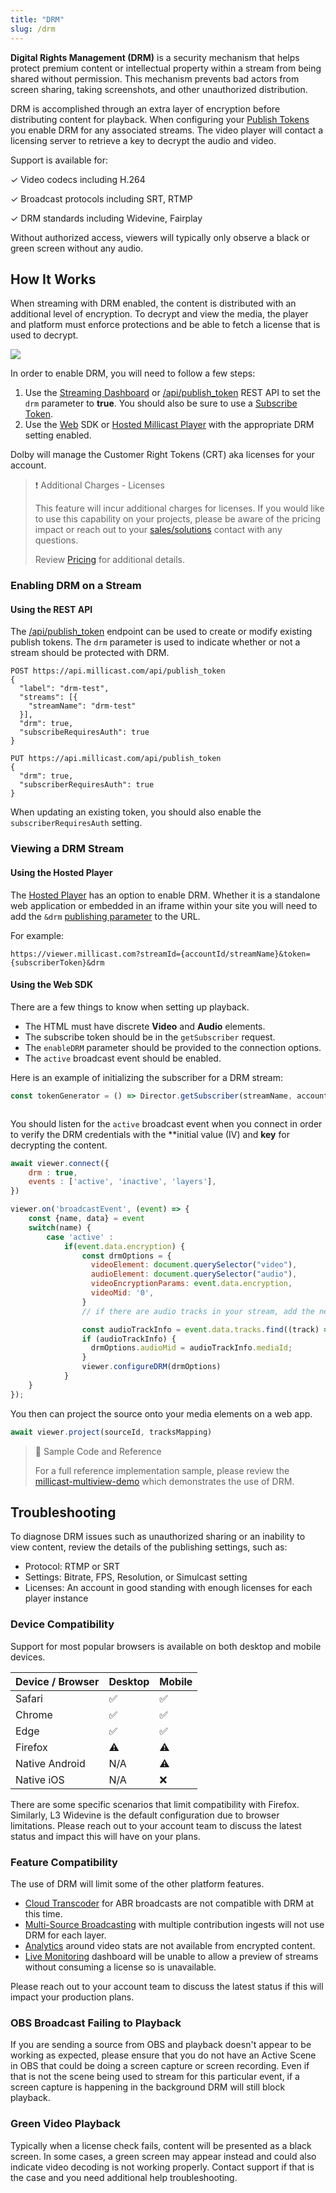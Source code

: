```yaml
---
title: "DRM"
slug: /drm
---
```

**Digital Rights Management (DRM)** is a security mechanism that helps protect premium content or intellectual property within a stream from being shared without permission. This mechanism prevents bad actors from screen sharing, taking screenshots, and other unauthorized distribution.

DRM is accomplished through an extra layer of encryption before distributing content for playback. When configuring your [Publish Tokens](/millicast/streaming-dashboard/managing-your-tokens.md) you enable DRM for any associated streams. The video player will contact a licensing server to retrieve a key to decrypt the audio and video.

Support is available for:

✓ Video codecs including H.264

✓ Broadcast protocols including SRT, RTMP

✓ DRM standards including Widevine, Fairplay

Without authorized access, viewers will typically only observe a black or green screen without any audio.


<CalloutPremiumFeature />

## How It Works

When streaming with DRM enabled, the content is distributed with an additional level of encryption. To decrypt and view the media, the player and platform must enforce protections and be able to fetch a license that is used to decrypt.

![](https://files.readme.io/9fa71d5693c8953b167e73d4ce9ff8cab0275b3b54744eed0373c0128dfc37df-image.png)

In order to enable DRM, you will need to follow a few steps:

1. Use the [Streaming Dashboard](/millicast/streaming-dashboard/index.md) or [/api/publish_token](/millicast/api/publish-token-v-1-create-token.api.mdx) REST API to set the `drm` parameter to **true**. You should also be sure to use a [Subscribe Token](/millicast/streaming-dashboard/subscribe-tokens.md).
2. Use the [Web](/millicast/client-sdks/web.mdx) SDK or [Hosted Millicast Player](/millicast/playback/hosted-viewer.md) with the appropriate DRM setting enabled.

Dolby will manage the Customer Right Tokens (CRT) aka licenses for your account.

> ❗️ Additional Charges - Licenses
>
> This feature will incur additional charges for licenses. If you would like to use this capability on your projects, please be aware of the pricing impact or reach out to your [sales/solutions](https://dolby.io/contact/) contact with any questions.
>
> Review [Pricing](https://dolby.io/pricing/) for additional details.

### Enabling DRM on a Stream

#### Using the REST API

The [/api/publish_token](/millicast/api/publish-token-v-1-create-token.api.mdx) endpoint can be used to create or modify existing publish tokens. The `drm` parameter is used to indicate whether or not a stream should be protected with DRM.

```curl Create New Token with DRM
POST https://api.millicast.com/api/publish_token
{
  "label": "drm-test",
  "streams": [{
    "streamName": "drm-test"
  }],
  "drm": true,
  "subscribeRequiresAuth": true
}
```
```curl Update Token with DRM
PUT https://api.millicast.com/api/publish_token
{
  "drm": true,
  "subscriberRequiresAuth": true
}
```

When updating an existing token, you should also enable the `subscriberRequiresAuth` setting.


<GettingStartedRESTAPI />

### Viewing a DRM Stream

#### Using the Hosted Player

The [Hosted Player](/millicast/playback/hosted-viewer.md) has an option to enable DRM. Whether it is a standalone web application or embedded in an iframe within your site you will need to add the `&drm` [publishing parameter](/millicast/broadcast/broadcast-parameters.md) to the URL.

For example:

```
https://viewer.millicast.com?streamId={accountId/streamName}&token={subscriberToken}&drm
```

#### Using the Web SDK

There are a few things to know when setting up playback.

- The HTML must have discrete **Video** and **Audio** elements.
- The subscribe token should be in the `getSubscriber` request.
- The `enableDRM` parameter should be provided to the connection options.
- The `active` broadcast event should be enabled.

Here is an example of initializing the subscriber for a DRM stream:

```javascript
const tokenGenerator = () => Director.getSubscriber(streamName, accountId,subscriberToken, enableDRM);



```

You should listen for the `active` broadcast event when you connect in order to verify the DRM credentials with the **initial value (IV) and **key** for decrypting the content.

```javascript
await viewer.connect({
    drm : true,
    events : ['active', 'inactive', 'layers'],
})

viewer.on('broadcastEvent', (event) => {
    const {name, data} = event
    switch(name) {
        case 'active' :
            if(event.data.encryption) {
                const drmOptions = {
                  videoElement: document.querySelector("video"),
                  audioElement: document.querySelector("audio"),
                  videoEncryptionParams: event.data.encryption,
                  videoMid: '0',
                }
                // if there are audio tracks in your stream, add the next two lines

                const audioTrackInfo = event.data.tracks.find((track) => track.type === 'audio')
                if (audioTrackInfo) {
                  drmOptions.audioMid = audioTrackInfo.mediaId;
                }
                viewer.configureDRM(drmOptions)
            }
    }
});
```

You then can project the source onto your media elements on a web app.

```javascript
await viewer.project(sourceId, tracksMapping)

```

> 📘 Sample Code and Reference
>
> For a full reference implementation sample, please review the [millicast-multiview-demo](https://github.com/millicast/millicast-sdk/blob/main/packages/millicast-multiview-demo/src/multiviewer.js)  which demonstrates the use of DRM.

## Troubleshooting

To diagnose DRM issues such as unauthorized sharing or an inability to view content, review the details of the publishing settings, such as:

- Protocol: RTMP or SRT
- Settings: Bitrate, FPS, Resolution, or Simulcast setting
- Licenses: An account in good standing with enough licenses for each player instance

### Device Compatibility

Support for most popular browsers is available on both desktop and mobile devices.

| Device / Browser | Desktop | Mobile |
| :--------------- | :------ | :----- |
| Safari           | ✅       | ✅      |
| Chrome           | ✅       | ✅      |
| Edge             | ✅       | ✅      |
| Firefox          | ⚠️      | ⚠️     |
| Native Android   | N/A     | ⚠️     |
| Native iOS       | N/A     | ❌      |

There are some specific scenarios that limit compatibility with Firefox. Similarly, L3 Widevine is the default configuration due to browser limitations. Please reach out to your account team to discuss the latest status and impact this will have on your plans.

### Feature Compatibility

The use of DRM will limit some of the other platform features.

- [Cloud Transcoder](/millicast/distribution/cloud-transcoder.mdx) for ABR broadcasts are not compatible with DRM at this time.
- [Multi-Source Broadcasting](/millicast/broadcast/multi-source-broadcasting.md) with multiple contribution ingests will not use DRM for each layer.
- [Analytics](/millicast/analytics/index.md) around video stats are not available from encrypted content.
- [Live Monitoring](/millicast/streaming-dashboard/live-monitoring.md) dashboard will be unable to allow a preview of streams without consuming a license so is unavailable.

Please reach out to your account team to discuss the latest status if this will impact your production plans.

### OBS Broadcast Failing to Playback

If you are sending a source from OBS and playback doesn't appear to be working as expected, please ensure that you do not have an Active Scene in OBS that could be doing a screen capture or screen recording. Even if that is not the scene being used to stream for this particular event, if a screen capture is happening in the background DRM will still block playback.

### Green Video Playback

Typically when a license check fails, content will be presented as a black screen. In some cases, a green screen may appear instead and could also indicate video decoding is not working properly. Contact support if that is the case and you need additional help troubleshooting.
